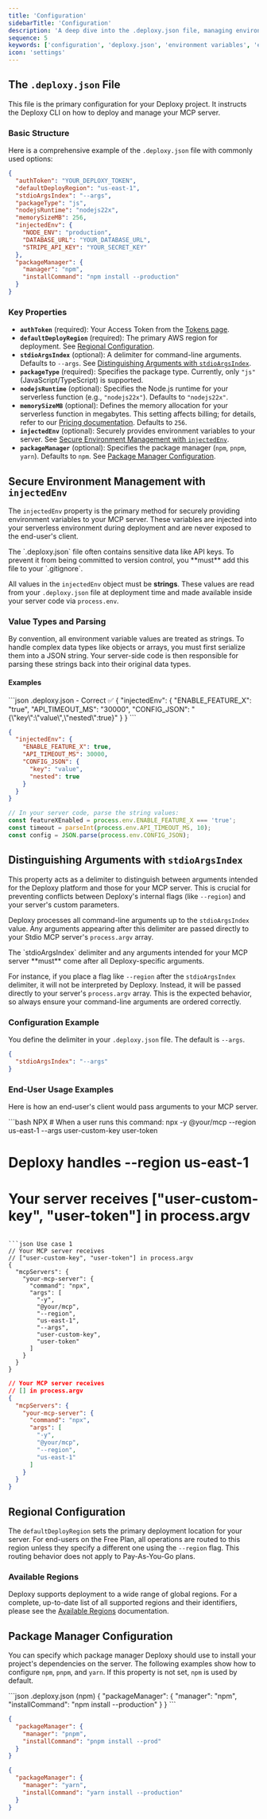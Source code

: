 ```yaml
---
title: 'Configuration'
sidebarTitle: 'Configuration'
description: 'A deep dive into the .deploxy.json file, managing environment variables, regional settings, and other advanced deployment configurations.'
sequence: 5
keywords: ['configuration', 'deploxy.json', 'environment variables', 'env', 'secrets', 'regions', 'advanced', 'environments', 'staging', 'production', 'development', 'dev', 'prod', 'injectedEnv', 'ci/cd']
icon: 'settings'
---
```


## The `.deploxy.json` File

This file is the primary configuration for your Deploxy project. It instructs the Deploxy CLI on how to deploy and manage your MCP server.

### Basic Structure

Here is a comprehensive example of the `.deploxy.json` file with commonly used options:

```json
{
  "authToken": "YOUR_DEPLOXY_TOKEN",
  "defaultDeployRegion": "us-east-1",
  "stdioArgsIndex": "--args",
  "packageType": "js",
  "nodejsRuntime": "nodejs22x",
  "memorySizeMB": 256,
  "injectedEnv": {
    "NODE_ENV": "production",
    "DATABASE_URL": "YOUR_DATABASE_URL",
    "STRIPE_API_KEY": "YOUR_SECRET_KEY"
  },
  "packageManager": {
    "manager": "npm",
    "installCommand": "npm install --production"
  }
}
```

### Key Properties

-   **`authToken`** (required): Your Access Token from the [Tokens page](https://deploxy.com/account/settings/tokens).
-   **`defaultDeployRegion`** (required): The primary AWS region for deployment. See [Regional Configuration](#regional-configuration).
-   **`stdioArgsIndex`** (optional): A delimiter for command-line arguments. Defaults to `--args`. See [Distinguishing Arguments with `stdioArgsIndex`](#distinguishing-arguments-with-stdioargsindex).
-   **`packageType`** (required): Specifies the package type. Currently, only `"js"` (JavaScript/TypeScript) is supported.
-   **`nodejsRuntime`** (optional): Specifies the Node.js runtime for your serverless function (e.g., `"nodejs22x"`). Defaults to `"nodejs22x"`.
-   **`memorySizeMB`** (optional): Defines the memory allocation for your serverless function in megabytes. This setting affects billing; for details, refer to our [Pricing documentation](/resources/pricing). Defaults to `256`.
-   **`injectedEnv`** (optional): Securely provides environment variables to your server. See [Secure Environment Management with `injectedEnv`](#secure-environment-management-with-injectedenv).
-   **`packageManager`** (optional): Specifies the package manager (`npm`, `pnpm`, `yarn`). Defaults to `npm`. See [Package Manager Configuration](#package-manager-configuration).

## Secure Environment Management with `injectedEnv`

The `injectedEnv` property is the primary method for securely providing environment variables to your MCP server. These variables are injected into your serverless environment during deployment and are never exposed to the end-user's client.

<Warning title="Important Security Practice">
The `.deploxy.json` file often contains sensitive data like API keys. To prevent it from being committed to version control, you **must** add this file to your `.gitignore`.
</Warning>

All values in the `injectedEnv` object must be **strings**. These values are read from your `.deploxy.json` file at deployment time and made available inside your server code via `process.env`.

### Value Types and Parsing

By convention, all environment variable values are treated as strings. To handle complex data types like objects or arrays, you must first serialize them into a JSON string. Your server-side code is then responsible for parsing these strings back into their original data types.

#### Examples

<CodeGroup>
```json .deploxy.json - Correct ✅
{
  "injectedEnv": {
    "ENABLE_FEATURE_X": "true",
    "API_TIMEOUT_MS": "30000",
    "CONFIG_JSON": "{\"key\":\"value\",\"nested\":true}"
  }
}
```

```json .deploxy.json - Incorrect ❌
{
  "injectedEnv": {
    "ENABLE_FEATURE_X": true,
    "API_TIMEOUT_MS": 30000,
    "CONFIG_JSON": {
      "key": "value",
      "nested": true
    }
  }
}
```

```typescript Usage example
// In your server code, parse the string values:
const featureXEnabled = process.env.ENABLE_FEATURE_X === 'true';
const timeout = parseInt(process.env.API_TIMEOUT_MS, 10);
const config = JSON.parse(process.env.CONFIG_JSON);
```
</CodeGroup>

## Distinguishing Arguments with `stdioArgsIndex`

This property acts as a delimiter to distinguish between arguments intended for the Deploxy platform and those for your MCP server. This is crucial for preventing conflicts between Deploxy's internal flags (like `--region`) and your server's custom parameters.
    
Deploxy processes all command-line arguments up to the `stdioArgsIndex` value. Any arguments appearing after this delimiter are passed directly to your Stdio MCP server's `process.argv` array.

<Warning title="Argument Order is Critical">
The `stdioArgsIndex` delimiter and any arguments intended for your MCP server **must** come after all Deploxy-specific arguments.

For instance, if you place a flag like `--region` after the `stdioArgsIndex` delimiter, it will not be interpreted by Deploxy. Instead, it will be passed directly to your server's `process.argv` array. This is the expected behavior, so always ensure your command-line arguments are ordered correctly.
</Warning>

### Configuration Example

You define the delimiter in your `.deploxy.json` file. The default is `--args`.

```json .deploxy.json
{
  "stdioArgsIndex": "--args"
}
```

### End-User Usage Examples

Here is how an end-user's client would pass arguments to your MCP server.

<CodeGroup>
```bash NPX
# When a user runs this command:
npx -y @your/mcp --region us-east-1 --args user-custom-key user-token

# Deploxy handles --region us-east-1
# Your server receives ["user-custom-key", "user-token"] in process.argv
```

```json Use case 1
// Your MCP server receives
// ["user-custom-key", "user-token"] in process.argv
{
  "mcpServers": {
    "your-mcp-server": {
      "command": "npx",
      "args": [
        "-y",
        "@your/mcp",
        "--region",
        "us-east-1",
        "--args",
        "user-custom-key",
        "user-token"
      ]
    }
  }
}
```

```json Use case 2
// Your MCP server receives
// [] in process.argv
{
  "mcpServers": {
    "your-mcp-server": {
      "command": "npx",
      "args": [
        "-y",
        "@your/mcp",
        "--region",
        "us-east-1"
      ]
    }
  }
}
```
</CodeGroup>

## Regional Configuration

The `defaultDeployRegion` sets the primary deployment location for your server. For end-users on the Free Plan, all operations are routed to this region unless they specify a different one using the `--region` flag. This routing behavior does not apply to Pay-As-You-Go plans.

### Available Regions

Deploxy supports deployment to a wide range of global regions. For a complete, up-to-date list of all supported regions and their identifiers, please see the [Available Regions](/resources/regions) documentation.

## Package Manager Configuration

You can specify which package manager Deploxy should use to install your project's dependencies on the server. The following examples show how to configure `npm`, `pnpm`, and `yarn`. If this property is not set, `npm` is used by default.

<CodeGroup>
```json .deploxy.json (npm)
{
  "packageManager": {
    "manager": "npm",
    "installCommand": "npm install --production"
  }
}
```

```json .deploxy.json (pnpm)
{
  "packageManager": {
    "manager": "pnpm",
    "installCommand": "pnpm install --prod"
  }
}
```

```json .deploxy.json (yarn)
{
  "packageManager": {
    "manager": "yarn",
    "installCommand": "yarn install --production"
  }
}
```
</CodeGroup>
